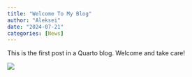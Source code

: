 ```yaml
---
title: "Welcome To My Blog"
author: "Aleksei"
date: "2024-07-21"
categories: [News]
---
```


This is the first post in a Quarto blog. Welcome and take care!

![](photo_2024-07-20_22-00-24.jpg)
